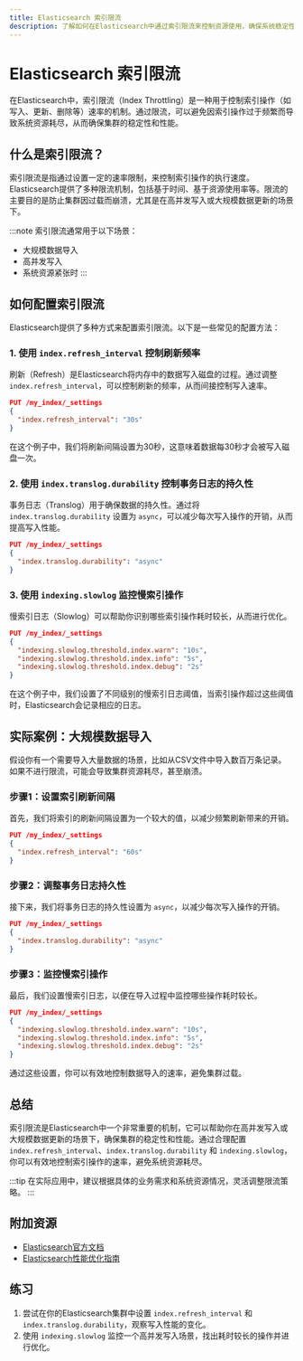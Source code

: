```yaml
---
title: Elasticsearch 索引限流
description: 了解如何在Elasticsearch中通过索引限流来控制资源使用，确保系统稳定性和性能。
---
```


# Elasticsearch 索引限流

在Elasticsearch中，索引限流（Index Throttling）是一种用于控制索引操作（如写入、更新、删除等）速率的机制。通过限流，可以避免因索引操作过于频繁而导致系统资源耗尽，从而确保集群的稳定性和性能。

## 什么是索引限流？

索引限流是指通过设置一定的速率限制，来控制索引操作的执行速度。Elasticsearch提供了多种限流机制，包括基于时间、基于资源使用率等。限流的主要目的是防止集群因过载而崩溃，尤其是在高并发写入或大规模数据更新的场景下。

:::note
索引限流通常用于以下场景：
- 大规模数据导入
- 高并发写入
- 系统资源紧张时
:::

## 如何配置索引限流

Elasticsearch提供了多种方式来配置索引限流。以下是一些常见的配置方法：

### 1. 使用 `index.refresh_interval` 控制刷新频率

刷新（Refresh）是Elasticsearch将内存中的数据写入磁盘的过程。通过调整 `index.refresh_interval`，可以控制刷新的频率，从而间接控制写入速率。

```json
PUT /my_index/_settings
{
  "index.refresh_interval": "30s"
}
```

在这个例子中，我们将刷新间隔设置为30秒，这意味着数据每30秒才会被写入磁盘一次。

### 2. 使用 `index.translog.durability` 控制事务日志的持久性

事务日志（Translog）用于确保数据的持久性。通过将 `index.translog.durability` 设置为 `async`，可以减少每次写入操作的开销，从而提高写入性能。

```json
PUT /my_index/_settings
{
  "index.translog.durability": "async"
}
```

### 3. 使用 `indexing.slowlog` 监控慢索引操作

慢索引日志（Slowlog）可以帮助你识别哪些索引操作耗时较长，从而进行优化。

```json
PUT /my_index/_settings
{
  "indexing.slowlog.threshold.index.warn": "10s",
  "indexing.slowlog.threshold.index.info": "5s",
  "indexing.slowlog.threshold.index.debug": "2s"
}
```

在这个例子中，我们设置了不同级别的慢索引日志阈值，当索引操作超过这些阈值时，Elasticsearch会记录相应的日志。

## 实际案例：大规模数据导入

假设你有一个需要导入大量数据的场景，比如从CSV文件中导入数百万条记录。如果不进行限流，可能会导致集群资源耗尽，甚至崩溃。

### 步骤1：设置索引刷新间隔

首先，我们将索引的刷新间隔设置为一个较大的值，以减少频繁刷新带来的开销。

```json
PUT /my_index/_settings
{
  "index.refresh_interval": "60s"
}
```

### 步骤2：调整事务日志持久性

接下来，我们将事务日志的持久性设置为 `async`，以减少每次写入操作的开销。

```json
PUT /my_index/_settings
{
  "index.translog.durability": "async"
}
```

### 步骤3：监控慢索引操作

最后，我们设置慢索引日志，以便在导入过程中监控哪些操作耗时较长。

```json
PUT /my_index/_settings
{
  "indexing.slowlog.threshold.index.warn": "10s",
  "indexing.slowlog.threshold.index.info": "5s",
  "indexing.slowlog.threshold.index.debug": "2s"
}
```

通过这些设置，你可以有效地控制数据导入的速率，避免集群过载。

## 总结

索引限流是Elasticsearch中一个非常重要的机制，它可以帮助你在高并发写入或大规模数据更新的场景下，确保集群的稳定性和性能。通过合理配置 `index.refresh_interval`、`index.translog.durability` 和 `indexing.slowlog`，你可以有效地控制索引操作的速率，避免系统资源耗尽。

:::tip
在实际应用中，建议根据具体的业务需求和系统资源情况，灵活调整限流策略。
:::

## 附加资源

- [Elasticsearch官方文档](https://www.elastic.co/guide/en/elasticsearch/reference/current/index.html)
- [Elasticsearch性能优化指南](https://www.elastic.co/guide/en/elasticsearch/performance.html)

## 练习

1. 尝试在你的Elasticsearch集群中设置 `index.refresh_interval` 和 `index.translog.durability`，观察写入性能的变化。
2. 使用 `indexing.slowlog` 监控一个高并发写入场景，找出耗时较长的操作并进行优化。
